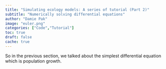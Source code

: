 ```yaml
---
title: "Simulating ecology models: A series of tutorial (Part 2)"
subtitle: "Numerically solving differential equations"
author: "Damie Pak"
image: "euler.png"
categories: ["Code","Tutorial"]
toc: true
draft: false
cache: true
---
```


So in the previous section, we talked about the simplest differential equation which is population growth.
